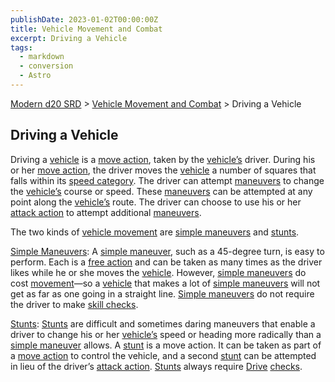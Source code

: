 ```yaml
---
publishDate: 2023-01-02T00:00:00Z
title: Vehicle Movement and Combat
excerpt: Driving a Vehicle
tags:
  - markdown
  - conversion
  - Astro
---
```


[Modern d20 SRD](/#modernD20) > [Vehicle Movement and Combat](modern-d20-srd-vehicle-movement-and-combat-index) > Driving a Vehicle

## Driving a Vehicle

Driving a [vehicle](modern-d20-srd-equipment-equipment-vehicles) is a [move action](modern-d20-srd-combat-move-actions), taken by the [vehicle’s](modern-d20-srd-equipment-equipment-vehicles) driver. During his or her [move action](modern-d20-srd-combat-move-actions), the driver moves the [vehicle](modern-d20-srd-equipment-equipment-vehicles) a number of squares that falls within its [speed category](modern-d20-srd-vehicle-movement-and-combat-declaring-speed). The driver can attempt [maneuvers](modern-d20-srd-vehicle-movement-and-combat-simple-maneuvers) to change the [vehicle’s](modern-d20-srd-equipment-equipment-vehicles) course or speed. These [maneuvers](modern-d20-srd-vehicle-movement-and-combat-simple-maneuvers) can be attempted at any point along the [vehicle’s](modern-d20-srd-equipment-equipment-vehicles) route. The driver can choose to use his or her [attack action](modern-d20-srd-combat-attack-actions) to attempt additional [maneuvers](modern-d20-srd-vehicle-movement-and-combat-simple-maneuvers).

The two kinds of [vehicle movement](modern-d20-srd-vehicle-movement-and-combat-moving) are [simple maneuvers](modern-d20-srd-vehicle-movement-and-combat-simple-maneuvers) and [stunts](modern-d20-srd-vehicle-movement-and-combat-stunts).

[Simple Maneuvers](modern-d20-srd-vehicle-movement-and-combat-simple-maneuvers): A [simple maneuver](modern-d20-srd-vehicle-movement-and-combat-simple-maneuvers), such as a 45-degree turn, is easy to perform. Each is a [free action](modern-d20-srd-combat-action-types) and can be taken as many times as the driver likes while he or she moves the [vehicle](modern-d20-srd-equipment-equipment-vehicles). However, [simple maneuvers](modern-d20-srd-vehicle-movement-and-combat-simple-maneuvers) do cost [movement](modern-d20-srd-combat-move-actions)—so a [vehicle](modern-d20-srd-equipment-equipment-vehicles) that makes a lot of [simple maneuvers](modern-d20-srd-vehicle-movement-and-combat-simple-maneuvers) will not get as far as one going in a straight line. [Simple maneuvers](modern-d20-srd-vehicle-movement-and-combat-simple-maneuvers) do not require the driver to make [skill checks](modern-d20-srd-skills-skill-basics).

[Stunts](modern-d20-srd-vehicle-movement-and-combat-stunts): [Stunts](modern-d20-srd-vehicle-movement-and-combat-stunts) are difficult and sometimes daring maneuvers that enable a driver to change his or her [vehicle’s](modern-d20-srd-equipment-equipment-vehicles) speed or heading more radically than a [simple maneuver](modern-d20-srd-vehicle-movement-and-combat-simple-maneuvers) allows. A [stunt](modern-d20-srd-combat-move-actions) is a move action. It can be taken as part of a [move action](modern-d20-srd-combat-move-actions) to control the vehicle, and a second [stunt](modern-d20-srd-vehicle-movement-and-combat-stunts) can be attempted in lieu of the driver’s [attack action](modern-d20-srd-combat-attack-actions). [Stunts](modern-d20-srd-vehicle-movement-and-combat-stunts) always require [Drive](modern-d20-srd-skills-drive) [checks](modern-d20-srd-skills-skill-basics).
